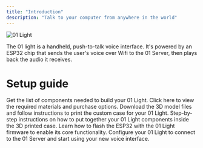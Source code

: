 ```yaml
---
title: "Introduction"
description: "Talk to your computer from anywhere in the world"
---
```


![01 Light](/assets/01-light.png)

The 01 light is a handheld, push-to-talk voice interface. It's powered by an ESP32 chip that sends the user's voice over Wifi to the 01 Server, then plays back the audio it receives.

# Setup guide

<Steps>
  <Step title="Gather Materials">
    <Card title="Buy Materials" icon="basket-shopping" href="/hardware/01-light/materials">
      Get the list of components needed to build your 01 Light. Click here to view the required materials and purchase options.
    </Card>
  </Step>
  
  <Step title="3D Print the Case">
    <Card title="Print Case" icon="cube" href="/hardware/01-light/case">
      Download the 3D model files and follow instructions to print the custom case for your 01 Light.
    </Card>
  </Step>
  
  <Step title="Assemble the Device">
    <Card title="Assembly Guide" icon="screwdriver-wrench" href="/hardware/01-light/assembly">
      Step-by-step instructions on how to put together your 01 Light components inside the 3D printed case.
    </Card>
  </Step>
  
  <Step title="Flash the ESP32">
    <Card title="Program the Chip" icon="microchip" href="/hardware/01-light/chip">
      Learn how to flash the ESP32 with the 01 Light firmware to enable its core functionality.
    </Card>
  </Step>
  
  <Step title="Connect to Server">
    <Card title="Setup Connection" icon="wifi" href="/hardware/01-light/connect">
      Configure your 01 Light to connect to the 01 Server and start using your new voice interface.
    </Card>
  </Step>
</Steps>
